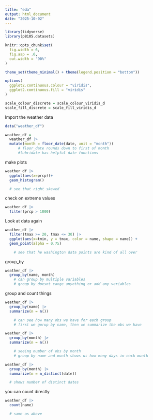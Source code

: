 ```yaml
---
title: "eda"
output: html_document
date: "2025-10-02"
---
```



```r
library(tidyverse)
library(p8105.datasets)
```


```r
knitr::opts_chunk$set(
  fig.width = 6,
  fig.asp = .6,
  out.width = "90%"
)

theme_set(theme_minimal() + theme(legend.position = "bottom"))

options(
  ggplot2.continuous.colour = "viridis",
  ggplot2.continuous.fill = "viridis"
)

scale_colour_discrete = scale_colour_viridis_d
scale_fill_discrete = scale_fill_viridis_d
```


Import the weather data

```r
data("weather_df")

weather_df = 
  weather_df |> 
  mutate(month = floor_date(date, unit = "month"))
      # floor_date rounds down to first of month
      #lubridate has helpful date functions

```


make plots
```r
weather_df |> 
  ggplot(aes(x=prcp))+
  geom_histogram()

  # see that right skewed
```


check on extreme values

```r
weather_df |> 
  filter(prcp > 1000)
```

Look at data again

```r
weather_df |> 
  filter(tmax >= 20, tmax <= 30) |> 
  ggplot(aes(x=tmin, y = tmax, color = name, shape = name)) +
  geom_point(alpha = 0.75)

    # see that he washington data points are kind of all over
```


group_by

```r
weather_df |> 
  group_by(name, month)
    # can group by multiple variables
    # group by doesnt cange anyothing or add any variables
```

group and count things

```r
weather_df |>
  group_by(name) |>
  summarize(n = n())

    # can see how many obs we have for each group
    # first we gorup by name, then we summarize the obs we have
```

```r
weather_df |>
  group_by(month) |>
  summarize(n = n())

    # seeing number of obs by month
    # group by name and month shows us how many days in each month
```

```r
weather_df |>
  group_by(month) |>
  summarize(n = n_distinct(date))

  # shows number of distinct dates
```

you can count directly
```r
weather_df |> 
  count(name)

  # same as above
```

